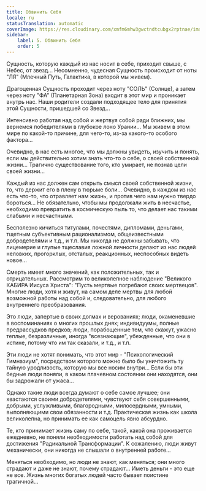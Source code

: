 ```yaml
---
title: Обвинить Себя
locale: ru
statusTranslation: automatic
coverImage: https://res.cloudinary.com/xmfm6mhw3gwctndtcubgx2rptnae/image/upload/v1740468922/small_cover_tratado_de_psicologia_revolucionaria_a4c0dca4e0.webp
sidebar:
    label: 5. Обвинить Себя
    order: 5
---
```

Сущность, которую каждый из нас носит в себе, приходит свыше, с Небес, от звезд... Несомненно, чудесная Сущность происходит от ноты "ЛЯ" (Млечный Путь, Галактика, в которой мы живем).

Драгоценная Сущность проходит через ноту "СОЛЬ" (Солнце), а затем через ноту "ФА" (Планетарная Зона) входит в этот мир и проникает внутрь нас. Наши родители создали подходящее тело для принятия этой Сущности, пришедшей со Звезд...

Интенсивно работая над собой и жертвуя собой ради ближних, мы вернемся победителями в глубокое лоно Урании... Мы живем в этом мире по какой-то причине, для чего-то, из-за какого-то особого фактора...

Очевидно, в нас есть многое, что мы должны увидеть, изучить и понять, если мы действительно хотим знать что-то о себе, о своей собственной жизни... Трагично существование того, кто умирает, не познав цели своей жизни...

Каждый из нас должен сам открыть смысл своей собственной жизни, то, что держит его в плену в тюрьме боли... Очевидно, в каждом из нас есть что-то, что отравляет нам жизнь, и против чего нам нужно твердо бороться... Не обязательно, чтобы мы продолжали жить в несчастье, необходимо превратить в космическую пыль то, что делает нас такими слабыми и несчастными.

Бесполезно кичиться титулами, почестями, дипломами, деньгами, тщетным субъективным рационализмом, общеизвестными добродетелями и т.д., и т.п. Мы никогда не должны забывать, что лицемерие и глупые тщеславия ложной личности делают из нас людей неловких, прогорклых, отсталых, реакционных, неспособных видеть новое...

Смерть имеет много значений, как положительных, так и отрицательных. Рассмотрим то великолепное наблюдение "Великого КАБИРА Иисуса Христа": "Пусть мертвые погребают своих мертвецов". Многие люди, хотя и живут, на самом деле мертвы для любой возможной работы над собой и, следовательно, для любого внутреннего преобразования.

Это люди, запертые в своих догмах и верованиях; люди, окаменевшие в воспоминаниях о многих прошлых днях; индивидуумы, полные предрассудков предков; люди, порабощенные тем, что скажут, ужасно теплые, безразличные, иногда "всезнающие", убежденные, что они в истине, потому что им так сказали, и т.д., и т.п.

Эти люди не хотят понимать, что этот мир - "Психологический Гимназиум", посредством которого можно было бы уничтожить ту тайную уродливость, которую мы все носим внутри... Если бы эти бедные люди поняли, в каком плачевном состоянии они находятся, они бы задрожали от ужаса...

Однако такие люди всегда думают о себе самое лучшее; они хвастаются своими добродетелями, чувствуют себя совершенными, добрыми, услужливыми, благородными, милосердными, умными, выполняющими свои обязанности и т.д. Практическая жизнь как школа великолепна, но принимать ее как самоцель явно абсурдно.

Те, кто принимает жизнь саму по себе, такой, какой она проживается ежедневно, не поняли необходимости работать над собой для достижения "Радикальной Трансформации". К сожалению, люди живут механически, они никогда не слышали о внутренней работе...

Меняться необходимо, но люди не знают, как меняться; они много страдают и даже не знают, почему страдают... Иметь деньги - это еще не все. Жизнь многих богатых людей часто бывает поистине трагичной...

